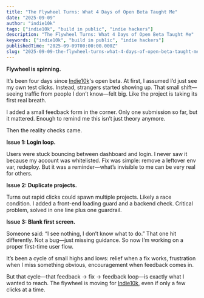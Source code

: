 ```yaml
---
title: "The Flywheel Turns: What 4 Days of Open Beta Taught Me"
date: "2025-09-09"
author: "indie10k"
tags: ["indie10k", "build in public", "indie hackers"]
description: "The Flywheel Turns: What 4 Days of Open Beta Taught Me"
keywords: ["indie10k", "build in public", "indie hackers"]
publishedTime: "2025-09-09T00:00:00.000Z"
slug: "2025-09-09-the-flywheel-turns-what-4-days-of-open-beta-taught-me-gjSu1rCKMINCobJ94as1"
---
```


**Flywheel is spinning.**

It’s been four days since [Indie10k](https://indie10k.com)'s open beta. At first, I assumed I’d just see my own test clicks. Instead, strangers started showing up. That small shift—seeing traffic from people I don’t know—felt big. Like the project is taking its first real breath.

I added a small feedback form in the corner. Only one submission so far, but it mattered. Enough to remind me this isn’t just theory anymore.

Then the reality checks came.

**Issue 1: Login loop.**

Users were stuck bouncing between dashboard and login. I never saw it because my account was whitelisted. Fix was simple: remove a leftover env var, redeploy. But it was a reminder—what’s invisible to me can be very real for others.

**Issue 2: Duplicate projects.**

Turns out rapid clicks could spawn multiple projects. Likely a race condition. I added a front-end loading guard and a backend check. Critical problem, solved in one line plus one guardrail.

**Issue 3: Blank first screen.**

Someone said: “I see nothing, I don’t know what to do.” That one hit differently. Not a bug—just missing guidance. So now I’m working on a proper first-time user flow.

It’s been a cycle of small highs and lows: relief when a fix works, frustration when I miss something obvious, encouragement when feedback comes in.

But that cycle—that feedback → fix → feedback loop—is exactly what I wanted to reach. The flywheel is moving for [Indie10k](https://indie10k.com), even if only a few clicks at a time.